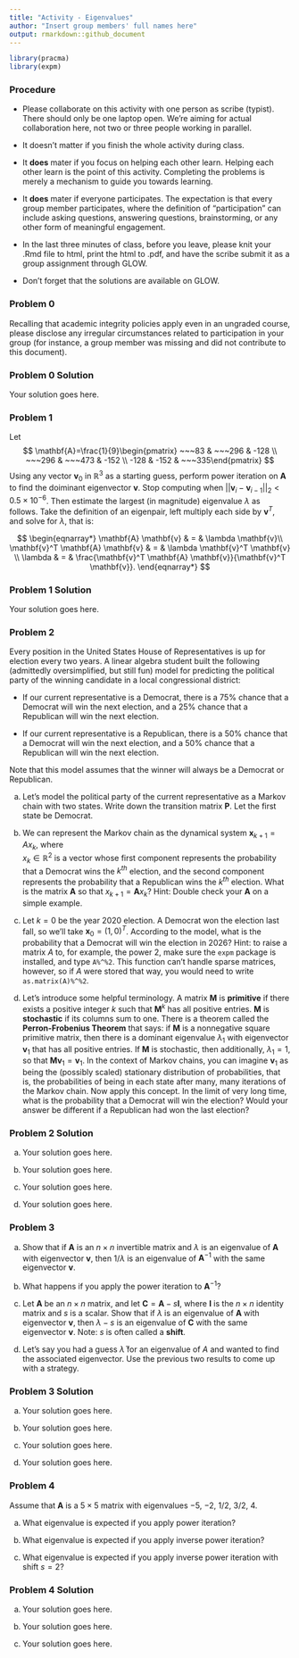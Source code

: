 ```yaml
---
title: "Activity - Eigenvalues"
author: "Insert group members' full names here"
output: rmarkdown::github_document
---
```


\renewcommand{\vec}[1]{\mathbf{#1}}
\renewcommand{\mat}[1]{\mathbf{#1}}

```r
library(pracma)
library(expm)
```

### Procedure

* Please collaborate on this activity with one person as scribe (typist). There should only be one laptop open. We're aiming for actual collaboration here, not two or three people working in parallel.

* It doesn't matter if you finish the whole activity during class.

* It **does** mater if you focus on helping each other learn. Helping each other learn is the point of this activity. Completing the problems is merely a mechanism to guide you towards learning.

* It **does** mater if everyone participates. The expectation is that every group member participates, where the definition of "participation" can include asking questions, answering questions, brainstorming, or any other form of meaningful engagement.

* In the last three minutes of class, before you leave, please knit your .Rmd file to html, print the html to .pdf, and have the scribe submit it as a group assignment through GLOW.

* Don't forget that the solutions are available on GLOW.

### Problem 0

Recalling that academic integrity policies apply even in an ungraded course, please disclose any irregular circumstances related to participation in your group (for instance, a group member was missing and did not contribute to this document).

### Problem 0 Solution

Your solution goes here.

### Problem 1

Let 
$$
\mat{A}=\frac{1}{9}\begin{pmatrix} ~~~83 & ~~~296 & -128 \\ ~~~296 & ~~~473 & -152 \\ -128 & -152 & ~~~335\end{pmatrix}
$$
Using any vector $\vec{v}_0$ in $\mathbb{R}^3$ as a starting guess, perform power iteration on **A** to find the doiminant eigenvector $\vec{v}$. Stop computing when  $||\vec{v}_{i} - \vec{v}_{i-1}||_2 < 0.5 \times 10^{-6}$. Then estimate the largest (in magnitude) eigenvalue $\lambda$ as follows. Take the definition of an eigenpair, left multiply each side by $\vec{v}^T$, and solve for $\lambda$, that is:

$$
\begin{eqnarray*}
\mat{A} \vec{v} & = & \lambda \vec{v}\\
\vec{v}^T \mat{A} \vec{v} & = & \lambda \vec{v}^T \vec{v} \\
\lambda & = & \frac{\vec{v}^T \mat{A} \vec{v}}{\vec{v}^T \vec{v}}.
\end{eqnarray*}
$$

### Problem 1 Solution

Your solution goes here.

### Problem 2

Every position in the United States House of Representatives is up for election every two years. A linear algebra student built the following (admittedly oversimplified, but still fun) model for predicting the political party of the winning candidate in a local congressional district:

- If our current representative is a Democrat, there is a 75% chance that a Democrat will win the next election, and a 25% chance that a Republican will win the next election.

- If our current representative is a Republican, there is a 50% chance that a Democrat will win the next election, and a 50% chance that a Republican will win the next election.

Note that this model assumes that the winner will always be a Democrat or Republican.

a. Let's model the political party of the current representative as a Markov chain with two states. Write down the transition matrix $\mat{P}$. Let the first state be Democrat.

b. We can represent the Markov chain as the dynamical system $\vec{x}_{k+1}=Ax_k$, where  
$x_k \in \mathbb{R}^2$ is a vector whose first component represents the probability that a Democrat wins the $k^{th}$ election, and the second component represents the probability that a Republican wins the $k^{th}$ election. What is the matrix $\mat{A}$ so that $x_{k+1}=\mat{A}x_k$? Hint: Double check your $\mat{A}$ on a simple example.

c. Let $k=0$ be the year 2020 election. A Democrat won the election last fall, so we'll take $\vec{x}_0=(1,0)^T$. According to the model, what is the probability that a Democrat will win the election in 2026? Hint: to raise a matrix $A$ to, for example, the power 2, make sure the `expm` package is installed, and type `A%^%2`. This function can't handle sparse matrices, however, so if $A$ were stored that way, you would need to write `as.matrix(A)%^%2`.

d. Let's introduce some helpful terminology. A matrix $\mat{M}$ is **primitive** if there exists a positive integer $k$ such that $\mat{M}^k$ has all positive entries. $\mat{M}$ is **stochastic** if its columns sum to one. There is a theorem called the **Perron-Frobenius Theorem** that says: if $\mat{M}$ is a nonnegative square primitive matrix, then there is a dominant eigenvalue $\lambda_1$ with eigenvector $\vec{v}_1$ that has all positive entries. If $\mat{M}$ is stochastic, then additionally, $\lambda_1 = 1$, so that $\mat{M}\vec{v}_1 = \vec{v}_1$. In the context of Markov chains, you can imagine $\vec{v}_1$ as being the (possibly scaled) stationary distribution of probabilities, that is, the probabilities of being in each state after many, many iterations of the Markov chain. Now apply this concept. In the limit of very long time, what is the probability that a Democrat will win the election? Would your answer be different if a Republican had won the last election?

### Problem 2 Solution

a. Your solution goes here.

b. Your solution goes here.

c. Your solution goes here.

d. Your solution goes here.

### Problem 3

a. Show that if $\mat{A}$ is an $n \times n$ invertible matrix and $\lambda$ is an eigenvalue of $\mat{A}$ with eigenvector $\vec{v}$, then $1/\lambda$ is an eigenvalue of $\mat{A}^{-1}$ with the same eigenvector $\vec{v}$. 

b. What happens if you apply the power iteration to $\mat{A}^{-1}$?

c. Let $\mat{A}$ be an $n \times n$ matrix, and let $\mat{C}=\mat{A}-s\mat{I}$, where $\mat{I}$ is the $n \times n$ identity matrix and $s$ is a scalar. Show that if $\lambda$ is an eigenvalue of $\mat{A}$ with eigenvector $\vec{v}$, then $\lambda-s$ is an eigenvalue of $\mat{C}$ with the same eigenvector $\vec{v}$. Note: $s$ is often called a **shift**.

d. Let's say you had a guess $\bar{\lambda}$ for an eigenvalue of $A$ and wanted to find the associated eigenvector. Use the previous two results to come up with a strategy.

### Problem 3 Solution

a. Your solution goes here.

b. Your solution goes here.

c. Your solution goes here.

d. Your solution goes here.

### Problem 4

Assume that $\mat{A}$ is a $5 \times 5$ matrix with eigenvalues $-5$, $-2$, $1/2$, $3/2$, $4$.

a. What eigenvalue is expected if you apply power iteration?

b. What eigenvalue is expected if you apply inverse power iteration?

c. What eigenvalue is expected if you apply inverse power iteration with shift $s=2$?

### Problem 4 Solution

a. Your solution goes here.

b. Your solution goes here.

c. Your solution goes here.